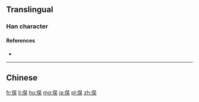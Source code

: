 {{also|俁|保}}
==Translingual==

===Han character===
{{Han char|rn=9|rad=人|as=07|sn=9|four=|canj=ORMK|ids=⿰亻吴}}

====References====
* {{Han ref|kx=0106.041|dkj=00718|hdz=10160.030|uh=4FE3|ud=20451}}

----

==Chinese==
{{zh-see|俁}}

[[fr:俣]]
[[li:俣]]
[[hu:俣]]
[[mg:俣]]
[[ja:俣]]
[[pl:俣]]
[[zh:俣]]